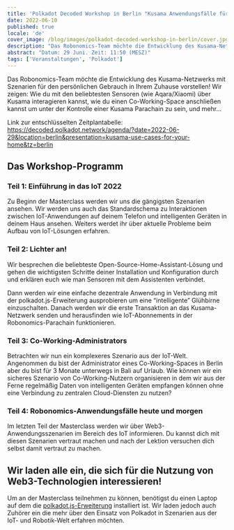 ```yaml
---
title: 'Polkadot Decoded Workshop in Berlin "Kusama Anwendungsfälle für zu Hause”'
date: 2022-06-10
published: true
locale: 'de'
cover_image: /blog/images/polkadot-decoded-workshop-in-berlin/cover.jpg
description: "Das Robonomics-Team möchte die Entwicklung des Kusama-Netzwerks mit Szenarien für den persönlichen Gebrauch in Ihrem Zuhause vorstellen! Wir zeigen: Wie du mit den beliebtesten Sensoren (wie Aqara/Xiaomi) über Kusama interagieren kannst, wie du einen Co-Working-Space anschließen kannst um unter der Kontrolle einer Kusama Parachain zu sein, und mehr..."
abstract: "Datum: 29 Juni. Zeit: 11:50 (MESZ)"
tags: ['Veranstaltungen', 'Polkadot']
---
```


Das Robonomics-Team möchte die Entwicklung des Kusama-Netzwerks mit Szenarien für den persönlichen Gebrauch in Ihrem Zuhause vorstellen! Wir zeigen: Wie du mit den beliebtesten Sensoren (wie Aqara/Xiaomi) über Kusama interagieren kannst, wie du einen Co-Working-Space anschließen kannst um unter der Kontrolle einer Kusama Parachain zu sein, und mehr...

Link zur entschlüsselten Zeitplantabelle: https://decoded.polkadot.network/agenda/?date=2022-06-29&location=berlin&presentation=kusama-use-cases-for-your-home&tz=berlin

## Das Workshop-Programm

### Teil 1: Einführung in das IoT 2022

Zu Beginn der Masterclass werden wir uns die gängigsten Szenarien ansehen. Wir werden uns auch das Standardschema zu Interaktionen zwischen IoT-Anwendungen auf deinem Telefon und intelligenten Geräten in deinem Haus ansehen. Weiters werdet ihr über aktuelle Probleme beim Aufbau von IoT-Lösungen erfahren.

### Teil 2: Lichter an!

Wir besprechen die beliebteste Open-Source-Home-Assistant-Lösung und gehen die wichtigsten Schritte deiner Installation und Konfiguration durch und erklären euch wie man Sensoren mit dem Assistenten verbindet.

Dann werden wir eine einfache dezentrale Anwendung in Verbindung mit der polkadot.js-Erweiterung ausprobieren um eine “intelligente” Glühbirne einzuschalten. Danach werden wir die erste Transaktion an das Kusama-Netzwerk senden und herausfinden wie IoT-Abonnements in der Robonomics-Parachain funktionieren.

### Teil 3: Co-Working-Administrators

Betrachten wir nun ein komplexeres Szenario aus der IoT-Welt. Angenommen du bist der Administrator eines Co-Working-Spaces in Berlin aber du bist für 3 Monate unterwegs in Bali auf Urlaub. Wie können wir ein sicheres Szenario von Co-Working-Nutzern organisieren in dem wir aus der Ferne regelmäßig Daten von intelligenten Geräten empfangen können ohne eine Verbindung zu zentralen Cloud-Diensten zu nutzen?

### Teil 4: Robonomics-Anwendungsfälle heute und morgen

Im letzten Teil der Masterclass werden wir über Web3-Anwendungsszenarien im Bereich des IoT informieren. Du kannst dich mit diesen Szenarien vertraut machen und nach der Lektion versuchen dich selbst damit vertraut zu machen.

## Wir laden alle ein, die sich für die Nutzung von Web3-Technologien interessieren!

Um an der Masterclass teilnehmen zu können, benötigst du einen Laptop auf dem die [polkadot.js-Erweiterung](https://polkadot.js.org/extension/) installiert ist. Wir laden jedoch auch Zuhörer ein die mehr über den Einsatz von Polkadot in Szenarien aus der IoT- und Robotik-Welt erfahren möchten.